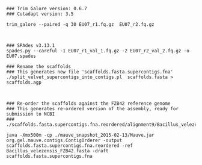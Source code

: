 

```
### Trim Galore version: 0.6.7
### Cutadapt version: 3.5

trim_galore --paired -q 30 EU07_r1.fq.gz  EU07_r2.fq.gz



### SPAdes v3.13.1
spades.py --careful -1 EU07_r1_val_1.fq.gz -2 EU07_r2_val_2.fq.gz -o EU07.spades

### Rename the scaffolds
### This generates new file 'scaffolds.fasta.supercontigs.fna'
./split_velvet_supercontigs_into_contigs.pl  scaffolds.fasta > scaffolds.agp



### Re-order the scaffolds against the FZB42 reference genome
### This generates re-ordered version of the assembly, ready for submission to NCBI
### ./scaffolds.fasta.supercontigs.fna.reordered/alignment9/Bacillus_velezensis_FZB42.fasta

java -Xmx500m -cp ./mauve_snapshot_2015-02-13/Mauve.jar org.gel.mauve.contigs.ContigOrderer -output scaffolds.fasta.supercontigs.fna.reordered -ref Bacillus_velezensis_FZB42.fasta -draft scaffolds.fasta.supercontigs.fna 


```



